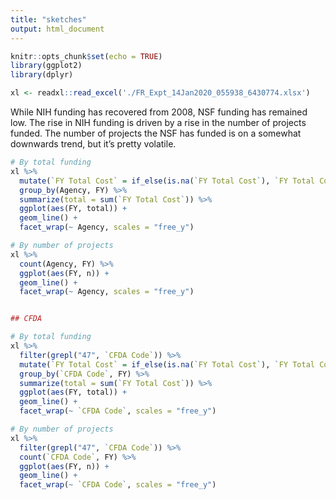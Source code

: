 ```yaml
---
title: "sketches"
output: html_document
---
```


```r
knitr::opts_chunk$set(echo = TRUE)
library(ggplot2)
library(dplyr)

xl <- readxl::read_excel('./FR_Expt_14Jan2020_055938_6430774.xlsx')
```

While NIH funding has recovered from 2008, NSF funding has remained low. The rise in NIH funding is driven by a rise in the number of projects funded. The number of projects the NSF has funded is on a somewhat downwards trend, but it's pretty volatile.
```r
# By total funding
xl %>% 
  mutate(`FY Total Cost` = if_else(is.na(`FY Total Cost`), `FY Total Cost  (Sub Projects)`, `FY Total Cost`)) %>%
  group_by(Agency, FY) %>%
  summarize(total = sum(`FY Total Cost`)) %>%
  ggplot(aes(FY, total)) + 
  geom_line() + 
  facet_wrap(~ Agency, scales = "free_y")

# By number of projects
xl %>% 
  count(Agency, FY) %>%
  ggplot(aes(FY, n)) + 
  geom_line() + 
  facet_wrap(~ Agency, scales = "free_y")


## CFDA

# By total funding
xl %>% 
  filter(grepl("47", `CFDA Code`)) %>% 
  mutate(`FY Total Cost` = if_else(is.na(`FY Total Cost`), `FY Total Cost  (Sub Projects)`, `FY Total Cost`)) %>%
  group_by(`CFDA Code`, FY) %>%
  summarize(total = sum(`FY Total Cost`)) %>%
  ggplot(aes(FY, total)) + 
  geom_line() + 
  facet_wrap(~ `CFDA Code`, scales = "free_y")

# By number of projects
xl %>% 
  filter(grepl("47", `CFDA Code`)) %>% 
  count(`CFDA Code`, FY) %>%
  ggplot(aes(FY, n)) + 
  geom_line() + 
  facet_wrap(~ `CFDA Code`, scales = "free_y")
```

